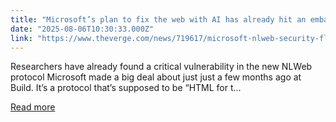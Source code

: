 ```yaml
---
title: "Microsoft’s plan to fix the web with AI has already hit an embarrassing security flaw"
date: "2025-08-06T10:30:33.000Z"
link: "https://www.theverge.com/news/719617/microsoft-nlweb-security-flaw-agentic-web"
---
```


Researchers have already found a critical vulnerability in the new NLWeb protocol Microsoft made a big deal about just just a few months ago at Build. It’s a protocol that’s supposed to be “HTML for t...

[Read more](https://www.theverge.com/news/719617/microsoft-nlweb-security-flaw-agentic-web)
